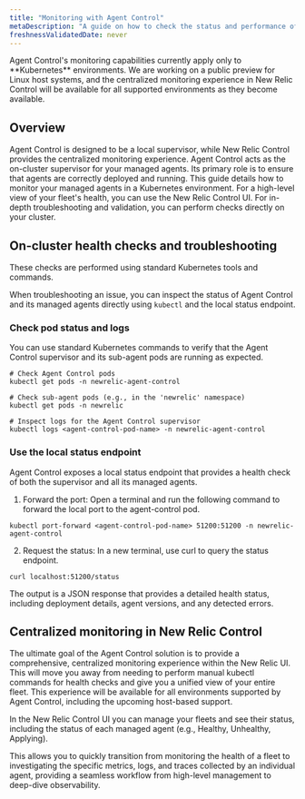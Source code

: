 ```yaml
---
title: "Monitoring with Agent Control"
metaDescription: "A guide on how to check the status and performance of your managed agents."
freshnessValidatedDate: never
---
```


<Callout variant="important">
Agent Control's monitoring capabilities currently apply only to **Kubernetes** environments. We are working on a public preview for Linux host systems, and the centralized monitoring experience in New Relic Control will be available for all supported environments as they become available.
</Callout>

## Overview

Agent Control is designed to be a local supervisor, while New Relic Control provides the centralized monitoring experience. Agent Control acts as the on-cluster supervisor for your managed agents. Its primary role is to ensure that agents are correctly deployed and running. This guide details how to monitor your managed agents in a Kubernetes environment. For a high-level view of your fleet's health, you can use the New Relic Control UI. For in-depth troubleshooting and validation, you can perform checks directly on your cluster.


## On-cluster health checks and troubleshooting

These checks are performed using standard Kubernetes tools and commands.

When troubleshooting an issue, you can inspect the status of Agent Control and its managed agents directly using `kubectl` and the local status endpoint.

### Check pod status and logs

You can use standard Kubernetes commands to verify that the Agent Control supervisor and its sub-agent pods are running as expected.

```shell
# Check Agent Control pods
kubectl get pods -n newrelic-agent-control

# Check sub-agent pods (e.g., in the 'newrelic' namespace)
kubectl get pods -n newrelic

# Inspect logs for the Agent Control supervisor
kubectl logs <agent-control-pod-name> -n newrelic-agent-control
```

### Use the local status endpoint

Agent Control exposes a local status endpoint that provides a health check of both the supervisor and all its managed agents.

1. Forward the port: Open a terminal and run the following command to forward the local port to the agent-control pod.

```shell
kubectl port-forward <agent-control-pod-name> 51200:51200 -n newrelic-agent-control
```

2. Request the status: In a new terminal, use curl to query the status endpoint.


```shell
curl localhost:51200/status
```

The output is a JSON response that provides a detailed health status, including deployment details, agent versions, and any detected errors.

## Centralized monitoring in New Relic Control
The ultimate goal of the Agent Control solution is to provide a comprehensive, centralized monitoring experience within the New Relic UI. This will move you away from needing to perform manual kubectl commands for health checks and give you a unified view of your entire fleet. This experience will be available for all environments supported by Agent Control, including the upcoming host-based support.

In the New Relic Control UI you can manage your fleets and see their status, including the status of each managed agent (e.g., Healthy, Unhealthy, Applying).

This allows you to quickly transition from monitoring the health of a fleet to investigating the specific metrics, logs, and traces collected by an individual agent, providing a seamless workflow from high-level management to deep-dive observability.
